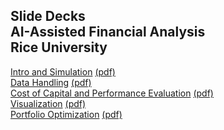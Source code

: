 ## Slide Decks<br>AI-Assisted Financial Analysis<br>Rice University<br>

[Intro and Simulation](1-intro-simulation.html){target="_blank"} [(pdf)](pdfs/1-intro-simulation.pdf){target="_blank"} <br>
[Data Handling](2-data.html){target="_blank"} [(pdf)](pdfs/2-data.pdf){target="_blank"} <br>
[Cost of Capital and Performance Evaluation](3-performance.html){target="_blank"} [(pdf)](pdfs/3-performance.pdf){target="_blank"} <br>
[Visualization](4-visualization.html){target="_blank"} [(pdf)](pdfs/4-visualization.pdf){target="_blank"} <br>
[Portfolio Optimization](5-portfolios.html){target="_blank"} [(pdf)](pdfs/5-portfolios.pdf){target="_blank"} <br>
